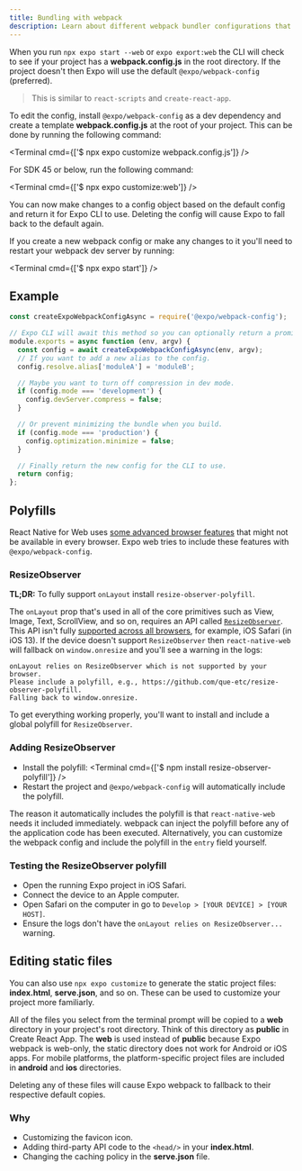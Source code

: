 ```yaml
---
title: Bundling with webpack
description: Learn about different webpack bundler configurations that can be customized.
---
```



When you run `npx expo start --web` or `expo export:web` the CLI will check to see if your project has a **webpack.config.js** in the root directory. If the project doesn't then Expo will use the default `@expo/webpack-config` (preferred).

> This is similar to `react-scripts` and `create-react-app`.

To edit the config, install `@expo/webpack-config` as a dev dependency and create a template **webpack.config.js** at the root of your project. This can be done by running the following command:

<Terminal cmd={['$ npx expo customize webpack.config.js']} />

<Collapsible summary="Using SDK 45 or below?">

For SDK 45 or below, run the following command:

<Terminal cmd={['$ npx expo customize:web']} />

</Collapsible>

You can now make changes to a config object based on the default config and return it for Expo CLI to use. Deleting the config will cause Expo to fall back to the default again.

If you create a new webpack config or make any changes to it you'll need to restart your webpack dev server by running:

<Terminal cmd={['$ npx expo start']} />

## Example

```js webpack.config.js
const createExpoWebpackConfigAsync = require('@expo/webpack-config');

// Expo CLI will await this method so you can optionally return a promise.
module.exports = async function (env, argv) {
  const config = await createExpoWebpackConfigAsync(env, argv);
  // If you want to add a new alias to the config.
  config.resolve.alias['moduleA'] = 'moduleB';

  // Maybe you want to turn off compression in dev mode.
  if (config.mode === 'development') {
    config.devServer.compress = false;
  }

  // Or prevent minimizing the bundle when you build.
  if (config.mode === 'production') {
    config.optimization.minimize = false;
  }

  // Finally return the new config for the CLI to use.
  return config;
};
```

## Polyfills

React Native for Web uses [some advanced browser features](https://github.com/necolas/react-native-web/blob/e4ed0fd3c863e6c61aa3ea8afeff79b7fa74b461/packages/docs/src/introduction.stories.mdx#install) that might not be available in every browser. Expo web tries to include these features with `@expo/webpack-config`.

### ResizeObserver

**TL;DR:** To fully support `onLayout` install `resize-observer-polyfill`.

The `onLayout` prop that's used in all of the core primitives such as View, Image, Text, ScrollView, and so on, requires an API called [`ResizeObserver`](https://drafts.csswg.org/resize-observer-1/). This API isn't fully [supported across all browsers](https://caniuse.com/#feat=resizeobserver), for example, iOS Safari (in iOS 13). If the device doesn't support `ResizeObserver` then `react-native-web` will fallback on `window.onresize` and you'll see a warning in the logs:

```
onLayout relies on ResizeObserver which is not supported by your browser.
Please include a polyfill, e.g., https://github.com/que-etc/resize-observer-polyfill.
Falling back to window.onresize.
```

To get everything working properly, you'll want to install and include a global polyfill for `ResizeObserver`.

### Adding ResizeObserver

- Install the polyfill:
  <Terminal cmd={['$ npm install resize-observer-polyfill']} />
- Restart the project and `@expo/webpack-config` will automatically include the polyfill.

The reason it automatically includes the polyfill is that `react-native-web` needs it included immediately. webpack can inject the polyfill before any of the application code has been executed. Alternatively, you can customize the webpack config and include the polyfill in the `entry` field yourself.

### Testing the ResizeObserver polyfill

- Open the running Expo project in iOS Safari.
- Connect the device to an Apple computer.
- Open Safari on the computer in go to `Develop > [YOUR DEVICE] > [YOUR HOST]`.
- Ensure the logs don't have the `onLayout relies on ResizeObserver...` warning.

## Editing static files

You can also use `npx expo customize` to generate the static project files: **index.html**, **serve.json**, and so on. These can be used to customize your project more familiarly.

All of the files you select from the terminal prompt will be copied to a **web** directory in your project's root directory. Think of this directory as **public** in Create React App. The **web** is used instead of **public** because Expo webpack is web-only, the static directory does not work for Android or iOS apps. For mobile platforms, the platform-specific project files are included in **android** and **ios** directories.

Deleting any of these files will cause Expo webpack to fallback to their respective default copies.

### Why

- Customizing the favicon icon.
- Adding third-party API code to the `<head/>` in your **index.html**.
- Changing the caching policy in the **serve.json** file.
